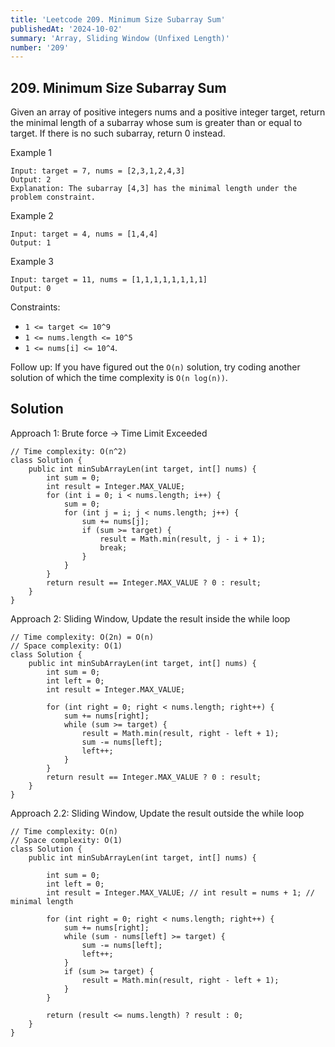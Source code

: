 ```yaml
---
title: 'Leetcode 209. Minimum Size Subarray Sum'
publishedAt: '2024-10-02'
summary: 'Array, Sliding Window (Unfixed Length)'
number: '209'
---
```


## 209. Minimum Size Subarray Sum

Given an array of positive integers nums and a positive integer target, return the minimal length of a subarray whose sum is greater than or equal to target. If there is no such subarray, return 0 instead.


Example 1
`````
Input: target = 7, nums = [2,3,1,2,4,3]
Output: 2
Explanation: The subarray [4,3] has the minimal length under the problem constraint.
`````

Example 2
`````
Input: target = 4, nums = [1,4,4]
Output: 1
`````

Example 3
`````
Input: target = 11, nums = [1,1,1,1,1,1,1,1]
Output: 0
`````


Constraints:

- `1 <= target <= 10^9`
- `1 <= nums.length <= 10^5`
- `1 <= nums[i] <= 10^4`.


Follow up: If you have figured out the `O(n)` solution, try coding another solution of which the time complexity is `O(n log(n))`.


## Solution
Approach 1: Brute force -> Time Limit Exceeded
````
// Time complexity: O(n^2)
class Solution {
    public int minSubArrayLen(int target, int[] nums) {
        int sum = 0;
        int result = Integer.MAX_VALUE;
        for (int i = 0; i < nums.length; i++) {
            sum = 0;
            for (int j = i; j < nums.length; j++) {
                sum += nums[j];
                if (sum >= target) {
                    result = Math.min(result, j - i + 1);
                    break;
                }
            }
        }
        return result == Integer.MAX_VALUE ? 0 : result;
    }
}
````

Approach 2: Sliding Window, Update the result inside the while loop
````
// Time complexity: O(2n) = O(n)
// Space complexity: O(1)
class Solution {
    public int minSubArrayLen(int target, int[] nums) {
        int sum = 0;
        int left = 0;
        int result = Integer.MAX_VALUE;

        for (int right = 0; right < nums.length; right++) {
            sum += nums[right];
            while (sum >= target) {
                result = Math.min(result, right - left + 1);
                sum -= nums[left];
                left++;
            }
        }
        return result == Integer.MAX_VALUE ? 0 : result;
    }
}
````

Approach 2.2: Sliding Window, Update the result outside the while loop
````
// Time complexity: O(n)
// Space complexity: O(1)
class Solution {
    public int minSubArrayLen(int target, int[] nums) {
        
        int sum = 0;
        int left = 0;
        int result = Integer.MAX_VALUE; // int result = nums + 1; // minimal length

        for (int right = 0; right < nums.length; right++) {
            sum += nums[right];
            while (sum - nums[left] >= target) {
                sum -= nums[left];
                left++;
            }
            if (sum >= target) {
                result = Math.min(result, right - left + 1);
            }
        }
        
        return (result <= nums.length) ? result : 0;
    }
}
````